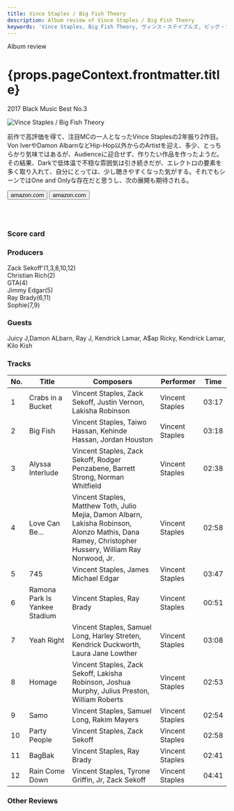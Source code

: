 ```yaml
---
title: Vince Staples / Big Fish Theory
description: Album review of Vince Staples / Big Fish Theory
keywords: 'Vince Staples, Big Fish Theory, ヴィンス・ステイプルズ, ビッグ・フィッシュ。セオリー'
---
```





<p className="largeP">Album review</p>
<h1 className="h1--no--margin">{props.pageContext.frontmatter.title}</h1>
<p className="largeP"><Link to="/best50/2017/">2017 Black Music Best No.3</Link></p>

<Row  className="image-card-group">
	<Column colMd={3} colLg={4} noGutterMdLeft="">
       <ImageCard>

![Vince Staples / Big Fish Theory](../../images/cd/vincestaples3L.jpg) 

</ImageCard>
	</Column>
	<Column colMd={4} colLg={8} noGutterMdLeft="">
	<p>
	前作で高評価を得て、注目MCの一人となったVince Staplesの2年振り2作目。Von IverやDamon AlbarnなどHip-Hop以外からのArtistを迎え、多少、とっちらかり気味ではあるが、Audienceに迎合せず、作りたい作品を作ったようだ。その結果、Darkで低体温で不穏な雰囲気は引き続きだが、エレクトロの要素を多く取り入れて、自分にとっては、少し聴きやすくなった気がする。それでもシーンではOne and Onlyな存在だと思うし、次の展開も期待される。
	</p>
	<div>
	  <Button className="button-right-mergin"  href="https://amzn.to/3j4p06Q" renderIcon={ArrowUpRight} size='sm' kind='primary'>
      amazon.com
    </Button>
	  <Button className="button-right-mergin"  href="https://amzn.to/2ZstbBH" renderIcon={ArrowUpRight} size='sm' kind='secondary'>
      amazon.com
    </Button>
	</div>
	<a href="https://geo.music.apple.com/jp/album/big-fish-theory/1440887126?mt=1&app=music&ls=1&at=11lcug" style="display:inline-block;overflow:hidden;background:url(https://linkmaker.itunes.apple.com/ja-jp/lockup.svg?releaseDate=2017-06-23T00:00:00Z&kind=album&bubble=apple_music&style=mono-black) no-repeat;width:180px;height:45px;"></a>
	</Column>
</Row>
<Row >
	<Column colMd={4} colLg={4} noGutterMdLeft="">
		<div>
    	<h3>Score card</h3>
			<SliderJS1 value="1" />
    	<SliderJS2 value="1" />
			<SliderJS3 value="2" />
    	<SliderJS4 value="8" />
		</div>
	</Column>
	<Column colMd={8} colLg={8} noGutterMdLeft="">
<div>
<h3>Producers</h3>
<p>
Zack Sekoff'(1,3,8,10,12)
<br/>Christian Rich(2)
<br/>GTA(4)
<br/>Jimmy Edgar(5)
<br/>Ray Brady(6,11)
<br/>Sophie(7,9)
</p>
<h3>Guests</h3>
<p>
Juicy J,Damon ALbarn, Ray J, Kendrick Lamar, A$ap Ricky, Kendrick Lamar, Kilo Kish
</p>
</div>
</Column>
</Row>

<h3>Tracks</h3>

| No. |	 Title                        |	 Composers                                                                                                                                           |	 Performer     | Time  |
| --- |	----------------------------- | ---------------------------------------------------------------------------------------------------------------------------------------------------- | --------------- | ----- |
| 1	  |	Crabs in a Bucket             | Vincent Staples, Zack Sekoff, Justin Vernon, Lakisha Robinson                                                                                        | Vincent Staples | 03:17 |
| 2	  |	Big Fish                      | Vincent Staples, Taiwo Hassan, Kehinde Hassan, Jordan Houston                                                                                        | Vincent Staples | 03:18 |
| 3	  |	Alyssa Interlude              | Vincent Staples, Zack Sekoff, Rodger Penzabene, Barrett Strong, Norman Whitfield                                                                     | Vincent Staples | 02:38 |
| 4	  |	Love Can Be...                | Vincent Staples, Matthew Toth, Julio Mejia, Damon Albarn, Lakisha Robinson, Alonzo Mathis, Dana Ramey, Christopher Hussery, William Ray Norwood, Jr. | Vincent Staples | 02:58 |
| 5	  |	745                           | Vincent Staples, James Michael Edgar                                                                                                                 | Vincent Staples | 03:47 |
| 6	  |	Ramona Park Is Yankee Stadium | Vincent Staples, Ray Brady                                                                                                                           | Vincent Staples | 00:51 |
| 7	  |	Yeah Right                    | Vincent Staples, Samuel Long, Harley Streten, Kendrick Duckworth, Laura Jane Lowther                                                                 | Vincent Staples | 03:08 |
| 8	  |	Homage                        | Vincent Staples, Zack Sekoff, Lakisha Robinson, Joshua Murphy, Julius Preston, William Roberts                                                       | Vincent Staples | 02:53 |
| 9	  |	Samo                          | Vincent Staples, Samuel Long, Rakim Mayers                                                                                                           | Vincent Staples | 02:54 |
| 10  |	Party People                  | Vincent Staples, Zack Sekoff                                                                                                                         | Vincent Staples | 02:58 |
| 11  |	BagBak                        | Vincent Staples, Ray Brady                                                                                                                           | Vincent Staples | 02:41 |
| 12  |	Rain Come Down                | Vincent Staples, Tyrone Griffin, Jr, Zack Sekoff                                                                                                     | Vincent Staples | 04:41 |

<h3>Other Reviews</h3>

<Row>
	<Column colMd={3} colLg={3} noGutterMdLeft>
		<Review1 />
	</Column>
	<Column colMd={3} colLg={3} noGutterMdLeft>
		<Review2 />
	</Column>
	<Column colMd={3} colLg={3} noGutterMdLeft>
		<Review3 />
	</Column>
</Row>

<AdvJS3 />